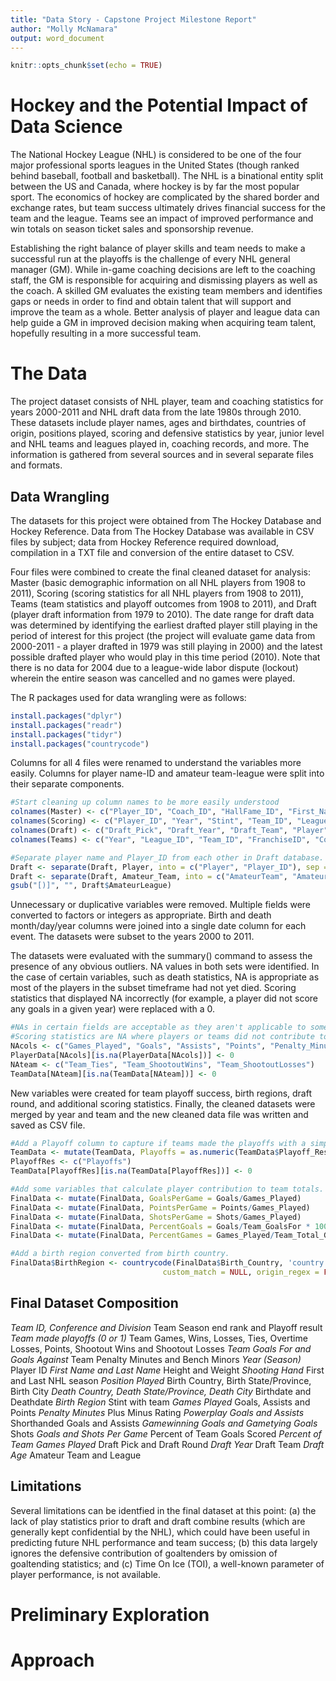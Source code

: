 ---
title: "Data Story - Capstone Project Milestone Report"
author: "Molly McNamara"
output: word_document
---

```{r setup, include=FALSE}
knitr::opts_chunk$set(echo = TRUE)
```

# Hockey and the Potential Impact of Data Science

The National Hockey League (NHL) is considered to be one of the four major professional sports leagues in the United States (though ranked behind baseball, football and basketball). The NHL is a binational entity split between the US and Canada, where hockey is by far the most popular sport. The economics of hockey are complicated by the shared border and exchange rates, but team success ultimately drives financial success for the team and the league. Teams see an impact of improved performance and win totals on season ticket sales and sponsorship revenue.

Establishing the right balance of player skills and team needs to make a successful run at the playoffs is the challenge of every NHL general manager (GM). While in-game coaching decisions are left to the coaching staff, the GM is responsible for acquiring and dismissing players as well as the coach. A skilled GM evaluates the existing team members and identifies gaps or needs in order to find and obtain talent that will support and improve the team as a whole. Better analysis of player and league data can help guide a GM in improved decision making when acquiring team talent, hopefully resulting in a more successful team.

# The Data

The project dataset consists of NHL player, team and coaching statistics for years 2000-2011 and NHL draft data from the late 1980s through 2010. These datasets include player names, ages and birthdates, countries of origin, positions played, scoring and defensive statistics by year, junior level and NHL teams and leagues played in, coaching records, and more. The information is gathered from several sources and in several separate files and formats.

## Data Wrangling

The datasets for this project were obtained from The Hockey Database and Hockey Reference. Data from The Hockey Database was available in CSV files by subject; data from Hockey Reference required download, compilation in a TXT file and conversion of the entire dataset to CSV.

Four files were combined to create the final cleaned dataset for analysis: Master (basic demographic information on all NHL players from 1908 to 2011), Scoring (scoring statistics for all NHL players from 1908 to 2011), Teams (team statistics and playoff outcomes from 1908 to 2011), and Draft (player draft information from 1979 to 2010). The date range for draft data was determined by identifying the earliest drafted player still playing in the period of interest for this project (the project will evaluate game data from 2000-2011 - a player drafted in 1979 was still playing in 2000) and the latest possible drafted player who would play in this time period (2010). Note that there is no data for 2004 due to a league-wide labor dispute (lockout) wherein the entire season was cancelled and no games were played.

The R packages used for data wrangling were as follows:
```{r}
install.packages("dplyr")
install.packages("readr")
install.packages("tidyr")
install.packages("countrycode")
```

Columns for all 4 files were renamed to understand the variables more easily. Columns for player name-ID and amateur team-league were split into their separate components. 

```{r}
#Start cleaning up column names to be more easily understood
colnames(Master) <- c("Player_ID", "Coach_ID", "HallFame_ID", "First_Name", "Last_Name", "Name_Notes", "Given_Name", "Nickname", "Height", "Weight", "Shooting_Hand", "legendsID", "ihdbID", "hrefID", "FirstNHLseason", "LastNHLseason", "FirstWHAseason", "LastWHAseason", "Position_Played", "Birth_Year", "Birth_Month", "Birth_Day", "Birth_Country", "Birth_State", "Birth_City", "Death_Year", "Death_Month", "Death_Day", "Death_Country", "Death_State", "Death_City")
colnames(Scoring) <- c("Player_ID", "Year", "Stint", "Team_ID", "League_ID", "Position", "Games_Played", "Goals", "Assists", "Points", "Penalty_Minutes", "Plus_Minus", "PP_Goals", "PP_Assists", "SH_Goals", "SH_Assists", "Gamewinning_Goals", "GameTying_Goals", "Shots", "PS_Games", "PS_Goals", "PS_Assists", "PS_Points", "PS_PenaltyMin", "PS_PlusMinus", "PS_PowerplayG", "PS_PowerplayA", "PS_ShorthandedG", "PS_ShorthandedA", "PS_GamewinningG", "PS_Shots")
colnames(Draft) <- c("Draft_Pick", "Draft_Year", "Draft_Team", "Player", "Draft_Age", "LastYearPlayed", "Amateur_Team")
colnames(Teams) <- c("Year", "League_ID", "Team_ID", "FranchiseID", "Conference_ID", "Division_ID", "SeasonEnd_Rank", "Playoff_Result", "Team_Total_Games", "Team_Wins", "Team_Losses", "Team_Ties", "Team_OT_Losses", "Team_Points", "Team_ShootoutWins", "Team_ShootoutLosses", "Team_GoalsFor", "Team_GoalsAgainst", "TeamName", "Team_PenaltyMin", "Team_BenchMinors", "Team_PPG", "Team_PPC", "Team_SHA", "Team_PKG", "Team_PKC", "Team_SHF")

#Separate player name and Player_ID from each other in Draft database. Then separate Amateur Team and Amateur League.
Draft <- separate(Draft, Player, into = c("Player", "Player_ID"), sep = "/")
Draft <- separate(Draft, Amateur_Team, into = c("AmateurTeam", "AmateurLeague"), sep = "[(]")
gsub("[)]", "", Draft$AmateurLeague)
```

Unnecessary or duplicative variables were removed. Multiple fields were converted to factors or integers as appropriate. Birth and death month/day/year columns were joined into a single date column for each event. The datasets were subset to the years 2000 to 2011.

The datasets were evaluated with the summary() command to assess the presence of any obvious outliers. NA values in both sets were identified. In the case of certain variables, such as death statistics, NA is appropriate as most of the players in the subset timeframe had not yet died. Scoring statistics that displayed NA incorrectly (for example, a player did not score any goals in a given year) were replaced with a 0.

```{r}
#NAs in certain fields are acceptable as they aren't applicable to some players: death statistics (many players haven't died as yet)
#Scoring statistics are NA where players or teams did not contribute to these stats during a season. These will be replaced with a 0.
NAcols <- c("Games_Played", "Goals", "Assists", "Points", "Penalty_Minutes", "Plus_Minus", "PP_Goals", "PP_Assists", "SH_Goals", "SH_Assists", "Gamewinning_Goals", "GameTying_Goals", "Shots")
PlayerData[NAcols][is.na(PlayerData[NAcols])] <- 0
NAteam <- c("Team_Ties", "Team_ShootoutWins", "Team_ShootoutLosses")
TeamData[NAteam][is.na(TeamData[NAteam])] <- 0
```

New variables were created for team playoff success, birth regions, draft round, and additional scoring statistics. Finally, the cleaned datasets were merged by year and team and the new cleaned data file was written and saved as CSV file.

```{r}
#Add a Playoff column to capture if teams made the playoffs with a simple 0 or 1
TeamData <- mutate(TeamData, Playoffs = as.numeric(TeamData$Playoff_Result != "NA"))
PlayoffRes <- c("Playoffs")
TeamData[PlayoffRes][is.na(TeamData[PlayoffRes])] <- 0

#Add some variables that calculate player contribution to team totals.
FinalData <- mutate(FinalData, GoalsPerGame = Goals/Games_Played)
FinalData <- mutate(FinalData, PointsPerGame = Points/Games_Played)
FinalData <- mutate(FinalData, ShotsPerGame = Shots/Games_Played)
FinalData <- mutate(FinalData, PercentGoals = Goals/Team_GoalsFor * 100)
FinalData <- mutate(FinalData, PercentGames = Games_Played/Team_Total_Games * 100)

#Add a birth region converted from birth country.
FinalData$BirthRegion <- countrycode(FinalData$Birth_Country, 'country.name', 'continent', warn = TRUE, custom_dict = NULL,
                                  custom_match = NULL, origin_regex = FALSE)

```


## Final Dataset Composition

*Team ID, Conference and Division
*Team Season end rank and Playoff result
*Team made playoffs (0 or 1)
*Team Games, Wins, Losses, Ties, Overtime Losses, Points, Shootout Wins and Shootout Losses
*Team Goals For and Goals Against
*Team Penalty Minutes and Bench Minors
*Year (Season)
*Player ID
*First Name and Last Name
*Height and Weight
*Shooting Hand
*First and Last NHL season
*Position Played
*Birth Country, Birth State/Province, Birth City
*Death Country, Death State/Province, Death City
*Birthdate and Deathdate
*Birth Region
*Stint with team
*Games Played
*Goals, Assists and Points
*Penalty Minutes
*Plus Minus Rating
*Powerplay Goals and Assists
*Shorthanded Goals and Assists
*Gamewinning Goals and Gametying Goals
*Shots
*Goals and Shots Per Game
*Percent of Team Goals Scored
*Percent of Team Games Played
*Draft Pick and Draft Round
*Draft Year
*Draft Team
*Draft Age
*Amateur Team and League

## Limitations

Several limitations can be identfied in the final dataset at this point: (a) the lack of play statistics prior to draft and draft combine results (which are generally kept confidential by the NHL), which could have been useful in predicting future NHL performance and team success; (b) this data largely ignores the defensive contribution of goaltenders by omission of goaltending statistics; and (c) Time On Ice (TOI), a well-known parameter of player performance, is not available.

# Preliminary Exploration

# Approach
